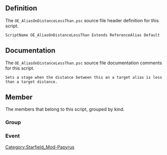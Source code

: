 {{Script_Object_Summary
| title = OE_AliasOnDistanceLessThan
| name = [[SFM:Script-OE_AliasOnDistanceLessThan|OE_AliasOnDistanceLessThan]]
| extends = [[SFM:Script-ReferenceAlias|ReferenceAlias]] → [[SFM:Script-Alias|Alias]] → [[SFM:Script-ScriptObject|ScriptObject]]
| flags = Default
}}


== Definition ==
The <code>OE_AliasOnDistanceLessThan.psc</code> source file header definition for this script.

<source lang="papyrus">
ScriptName OE_AliasOnDistanceLessThan Extends ReferenceAlias Default
</source>


== Documentation ==
The <code>OE_AliasOnDistanceLessThan.psc</code> source file documentation comments for this script.

<source>
Sets a stage when the distance between this an a target alias is less than a target distance.
</source>


== Member ==
The members that belong to this script, grouped by kind.

=== Group ===
{{Script_Object_Member_Summary
| title = Required_Data
| script = [[SFM:Script-OE_AliasOnDistanceLessThan|OE_AliasOnDistanceLessThan]]
| name = [[SFM:Script-OE_AliasOnDistanceLessThan/Required_Data|Required_Data]]
| kind = Group
}}

{{Script_Object_Member_Summary
| title = Optional_Data
| script = [[SFM:Script-OE_AliasOnDistanceLessThan|OE_AliasOnDistanceLessThan]]
| name = [[SFM:Script-OE_AliasOnDistanceLessThan/Optional_Data|Optional_Data]]
| kind = Group
}}

{{Script_Object_Member_Summary
| title = Debug_Properties
| script = [[SFM:Script-OE_AliasOnDistanceLessThan|OE_AliasOnDistanceLessThan]]
| name = [[SFM:Script-OE_AliasOnDistanceLessThan/Debug_Properties|Debug_Properties]]
| kind = Group
}}

=== Event ===
{{Script_Object_Member_Summary
| title = OnAliasInit
| script = [[SFM:Script-OE_AliasOnDistanceLessThan|OE_AliasOnDistanceLessThan]]
| name = [[SFM:Script-OE_AliasOnDistanceLessThan/OnAliasInit|OnAliasInit]]
| kind = Event
}}

{{Script_Object_Member_Summary
| title = OnDistanceLessThan
| script = [[SFM:Script-OE_AliasOnDistanceLessThan|OE_AliasOnDistanceLessThan]]
| name = [[SFM:Script-OE_AliasOnDistanceLessThan/OnDistanceLessThan|OnDistanceLessThan]]
| kind = Event
| parameters = ObjectReference akObj1, ObjectReference akObj2, float afDistance, int aiEventID
}}


[[Category:Starfield_Mod-Papyrus]]
